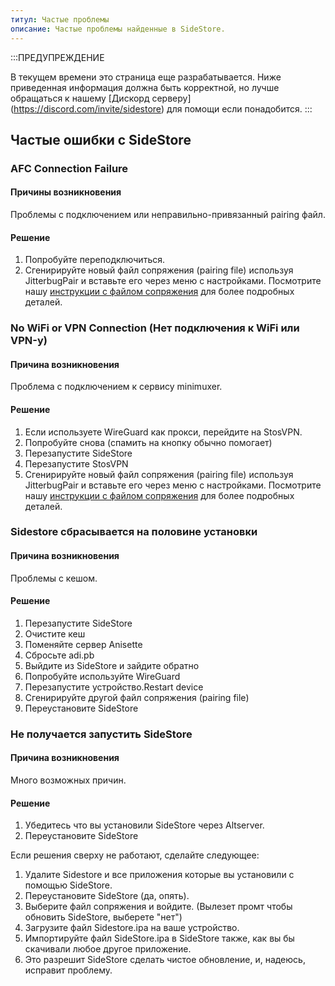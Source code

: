 ```yaml
---
титул: Частые проблемы
описание: Частые проблемы найденные в SideStore.
---
```


:::ПРЕДУПРЕЖДЕНИЕ

В текущем времени это страница еще разрабатывается. Ниже приведенная информация должна быть корректной, но лучше обращаться к нашему [Дискорд серверу] (https://discord.com/invite/sidestore) для помощи если понадобится.
:::

## Частые ошибки с SideStore

### AFC Connection Failure
#### Причины возникновения
Проблемы с подключением или неправильно-привязанный pairing файл.
#### Решение
1. Попробуйте переподключиться.
2. Сгенирируйте новый файл сопряжения (pairing file) используя JitterbugPair и вставьте его через меню с настройками. Посмотрите нашу [инструкции с файлом сопряжения](/docs/installation/pairing-file) для более подробных деталей.

### No WiFi or VPN Connection (Нет подключения к WiFi или VPN-у)
#### Причина возникновения
Проблема с подключением к сервису minimuxer.
#### Решение
1. Если используете WireGuard как прокси, перейдите на StosVPN.
2. Попробуйте снова (спамить на кнопку обычно помогает) 
3. Перезапустите SideStore
4. Перезапустите StosVPN
5. Сгенирируйте новый файл сопряжения (pairing file) используя JitterbugPair и вставьте его через меню с настройками. Посмотрите нашу [инструкции с файлом сопряжения](/docs/installation/pairing-file) для более подробных деталей.

### Sidestore сбрасывается на половине установки
#### Причина возникновения
Проблемы с кешом.
#### Решение
1. Перезапустите SideStore
2. Очистите кеш
3. Поменяйте сервер Anisette
4. Сбросьте adi.pb
5. Выйдите из SideStore и зайдите обратно
6. Попробуйте используйте WireGuard
7. Перезапустите устройство.Restart device
8. Сгенирируйте другой файл сопряжения (pairing file)
9. Переустановите SideStore

### Не получается запустить SideStore
#### Причина возникновения
Много возможных причин.
#### Решение
1. Убедитесь что вы установили SideStore через Altserver.
2. Переустановите SideStore

Если решения сверху не работают, сделайте следующее:

1. Удалите Sidestore и все приложения которые вы установили с помощью SideStore.
2. Переустановите SideStore (да, опять).
3. Выберите файл сопряжения и войдите. (Вылезет промт чтобы обновить SideStore, выберете "нет")
4. Загрузите файл Sidestore.ipa на ваше устройство.
5. Импортируйте файл SideStore.ipa в SideStore также, как вы бы скачивали любое другое приложение.
6. Это разрешит SideStore сделать чистое обновление, и, надеюсь, исправит проблему.


